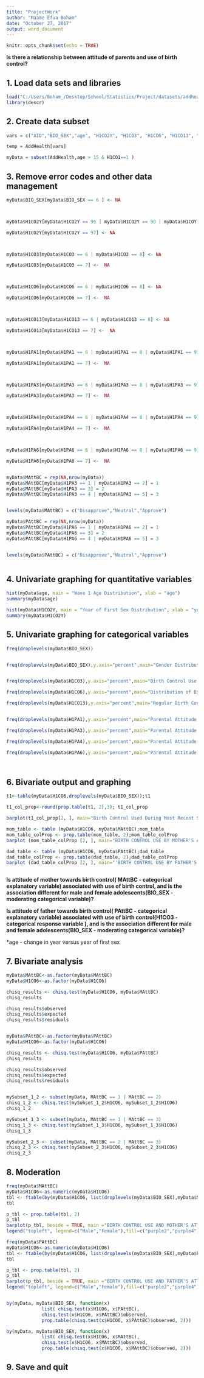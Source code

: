 ---
title: "ProjectWork"
author: "Maame Efua Boham"
date: "October 27, 2017"
output: word_document
---

```{r setup, include=FALSE}
knitr::opts_chunk$set(echo = TRUE)
```

**Is there a relationship between attitude of parents and use of birth control?**

## 1. Load data sets and libraries
```{r}
load("C:/Users/Boham_/Desktop/School/Statistics/Project/datasets/addhealth_W1.RData")
library(descr)
```

## 2. Create data subset
```{r}
vars = c("AID","BIO_SEX","age", "H1CO2Y", "H1CO3", "H1CO6", "H1CO13", "H1PA1", "H1PA3", "H1PA4", "H1PA6")

temp = AddHealth[vars]

myData = subset(AddHealth,age > 15 & H1CO1==1 )

```

## 3. Remove error codes and other data management
```{r}
myData$BIO_SEX[myData$BIO_SEX == 6 ] <- NA



myData$H1CO2Y[myData$H1CO2Y == 96 | myData$H1CO2Y == 98 | myData$H1COY == 99] <- NA

myData$H1CO2Y[myData$H1CO2Y == 97] <- NA



myData$H1CO3[myData$H1CO3 == 6 | myData$H1CO3 == 8] <- NA

myData$H1CO3[myData$H1CO3 == 7] <-  NA



myData$H1CO6[myData$H1CO6 == 6 | myData$H1CO6 == 8] <- NA

myData$H1CO6[myData$H1CO6 == 7] <-  NA



myData$H1CO13[myData$H1CO13 == 6 | myData$H1CO13 == 8] <- NA

myData$H1CO13[myData$H1CO13 == 7] <-  NA



myData$H1PA1[myData$H1PA1 == 6 | myData$H1PA1 == 8 | myData$H1PA1 == 9] <- NA

myData$H1PA1[myData$H1PA1 == 7] <-  NA



myData$H1PA3[myData$H1PA3 == 6 | myData$H1PA3 == 8 | myData$H1PA3 == 9] <- NA

myData$H1PA3[myData$H1PA3 == 7] <-  NA



myData$H1PA4[myData$H1PA4 == 6 | myData$H1PA4 == 8 | myData$H1PA4 == 9] <- NA

myData$H1PA4[myData$H1PA4 == 7] <-  NA



myData$H1PA6[myData$H1PA6 == 6 | myData$H1PA6 == 8 | myData$H1PA6 == 9] <- NA

myData$H1PA6[myData$H1PA6 == 7] <-  NA


myData$MAttBC = rep(NA,nrow(myData))
myData$MAttBC[myData$H1PA3 == 1 | myData$H1PA3 == 2] = 1
myData$MAttBC[myData$H1PA3 == 3] = 2
myData$MAttBC[myData$H1PA3 == 4 | myData$H1PA3 == 5] = 3


levels(myData$MAttBC) = c("Disapprove","Neutral","Approve")

myData$PAttBC = rep(NA,nrow(myData))
myData$PAttBC[myData$H1PA6 == 1 | myData$H1PA6 == 2] = 1
myData$PAttBC[myData$H1PA6 == 3] = 2
myData$PAttBC[myData$H1PA6 == 4 | myData$H1PA6 == 5] = 3


levels(myData$PAttBC) = c("Disapprove","Neutral","Approve")



```

## 4. Univariate graphing for quantitative variables
```{r}
hist(myData$age, main = "Wave 1 Age Distribution", xlab = "age")
summary(myData$age)

hist(myData$H1CO2Y, main = "Year of First Sex Distribution", xlab = "year")
summary(myData$H1CO2Y)


```

## 5. Univariate graphing for categorical  variables
```{r}

freq(droplevels(myData$BIO_SEX))


freq(droplevels(myData$BIO_SEX),y.axis="percent",main="Gender Distribution in AddHealth", names = c("male","female"),ylab="percent")


freq(droplevels(myData$H1CO3),y.axis="percent",main="Birth Control Use Distribution in AddHealth", names = c("no","yes"),ylab="percent")

freq(droplevels(myData$H1CO6),y.axis="percent",main="Distribution of Birth Control Use during Most Recent Sex", names = c("no","yes"),ylab="percent")

freq(droplevels(myData$H1CO13),y.axis="percent",main="Regular Birth Control Pill Use Distribution", names = c("no","yes"),ylab="percent")


freq(droplevels(myData$H1PA1),y.axis="percent",main="Parental Attitude Towards Sex(Mom) in AddHealth", names = c("str. disapprove","disapprove","neutral","approve","strongly approve"),ylab="percent")

freq(droplevels(myData$H1PA3),y.axis="percent",main="Parental Attitude Towards Birth Control(Mom)", names = c("str. disapprove","disapprove","neutral","approve","strongly approve"),ylab="percent")

freq(droplevels(myData$H1PA4),y.axis="percent",main="Parental Attitude Towards Sex(Dad) in AddHealth", names = c("str. disapprove","disapprove","neutral","approve","strongly approve"),ylab="percent")

freq(droplevels(myData$H1PA6),y.axis="percent",main="Parental Attitude Towards Birth Control(Dad)", names = c("str. disapprove","disapprove","neutral","approve","strongly approve"),ylab="percent")




```

## 6. Bivariate output and graphing
```{r}

t1<-table(myData$H1CO6,droplevels(myData$BIO_SEX));t1

t1_col_prop<-round(prop.table(t1, 2),3); t1_col_prop

barplot(t1_col_prop[2, ], main="Birth Control Used During Most Recent Sex BY Gender", ylab="Proportion", names=c("male","female"))

mom_table <- table (myData$H1CO6, myData$MAttBC);mom_table
mom_table_colProp <- prop.table(mom_table, 2);mom_table_colProp
barplot (mom_table_colProp [2, ], main="BIRTH CONTROL USE BY MOTHER'S ATTITUDE TOWARDS BIRTH CONTROL", ylab="Proportion of adolescents who used birth control during most recent sex", names=c("disapproved","neutral","approved"), col = "purple4")

dad_table <- table (myData$H1CO6, myData$PAttBC);dad_table
dad_table_colProp <- prop.table(dad_table, 2);dad_table_colProp
barplot (dad_table_colProp [2, ], main="'BIRTH CONTROL USE BY FATHER'S ATTITUDE TOWARDS BIRTH CONTROL", ylab="Proportion of adolescents who used birth control during most recent sex", names=c("disapproved","neutral","approved"),col = "purple4")



```
 **Is attitude of mother towards birth control( MAttBC - categorical explanatory variable) associated with use of birth control, and is the association different for male and female adolescents(BIO_SEX - moderating categorical variable)?**
 
 **Is attitude of father towards birth control( PAttBC - categorical explanatory variable) associated with use of birth control(H1CO3 - categorical response variable ), and is the association different for male and female adolescents(BIO_SEX - moderating categorical variable)?**
 
 
 
*age - change in year versus year of first sex
 





## 7. Bivariate analysis
```{r}

myData$MAttBC<-as.factor(myData$MAttBC)
myData$H1CO6<-as.factor(myData$H1CO6)

chisq_results <- chisq.test(myData$H1CO6, myData$MAttBC)
chisq_results 

chisq_results$observed
chisq_results$expected
chisq_results$residuals


myData$PAttBC<-as.factor(myData$PAttBC)
myData$H1CO6<-as.factor(myData$H1CO6)

chisq_results <- chisq.test(myData$H1CO6, myData$PAttBC)
chisq_results 

chisq_results$observed
chisq_results$expected
chisq_results$residuals


mySubset_1_2 <- subset(myData, MAttBC == 1 | MAttBC == 2)
chisq_1_2 <- chisq.test(mySubset_1_2$H1CO6, mySubset_1_2$H1CO6)
chisq_1_2

mySubset_1_3 <- subset(myData, MAttBC == 1 | MAttBC == 3)
chisq_1_3 <- chisq.test(mySubset_1_3$H1CO6, mySubset_1_3$H1CO6)
chisq_1_3

mySubset_2_3 <- subset(myData, MAttBC == 2 | MAttBC == 3)
chisq_2_3 <- chisq.test(mySubset_2_3$H1CO6, mySubset_2_3$H1CO6)
chisq_2_3


```

## 8. Moderation
```{r}

freq(myData$MAttBC)
myData$H1CO6<-as.numeric(myData$H1CO6)
tbl <- ftable(by(myData$H1CO6, list(droplevels(myData$BIO_SEX),myData$MAttBC),sum, na.rm = TRUE))
tbl

p_tbl <- prop.table(tbl, 2)          
p_tbl                                               
barplot(p_tbl, beside = TRUE, main ="BIRTH CONTROL USE AND MOTHER'S ATTITUDE TOWARDS BIRTH CONTROL BY GENDER", names.arg = c("Disapproved","Neutral","Approved"), ylab="Proportion of adolescents who used birth control during most recent sex", xlab="Attitude of Mother towards Birth Control",col=c("purple2","purple4"))
legend("topleft", legend=c("Male","Female"),fill=c("purple2","purple4"))

freq(myData$PAttBC)
myData$H1CO6<-as.numeric(myData$H1CO6)
tbl <- ftable(by(myData$H1CO6, list(droplevels(myData$BIO_SEX),myData$PAttBC),sum, na.rm = TRUE))
tbl

p_tbl <- prop.table(tbl, 2)          
p_tbl                                               
barplot(p_tbl, beside = TRUE, main ="BIRTH CONTROL USE AND FATHER'S ATTITUDE TOWARDS BIRTH CONTROL BY GENDER", names.arg = c("Disapproved","Neutral","Approved"), ylab="Proportion of adolescents who used birth control during most recent sex", xlab="Attitude of Father towards Birth Control",col=c("purple2","purple4"))
legend("topleft", legend=c("Male","Female"),fill=c("purple2","purple4"))


by(myData, myData$BIO_SEX, function(x) 
             list( chisq.test(x$H1CO6, x$PAttBC), 
             chisq.test(x$H1CO6, x$PAttBC)$observed, 
             prop.table(chisq.test(x$H1CO6, x$PAttBC)$observed, 2)))

by(myData, myData$BIO_SEX, function(x) 
             list( chisq.test(x$H1CO6, x$MAttBC), 
             chisq.test(x$H1CO6, x$MAttBC)$observed, 
             prop.table(chisq.test(x$H1CO6, x$MAttBC)$observed, 2)))


```

## 9. Save and quit
```{r}

```


 

